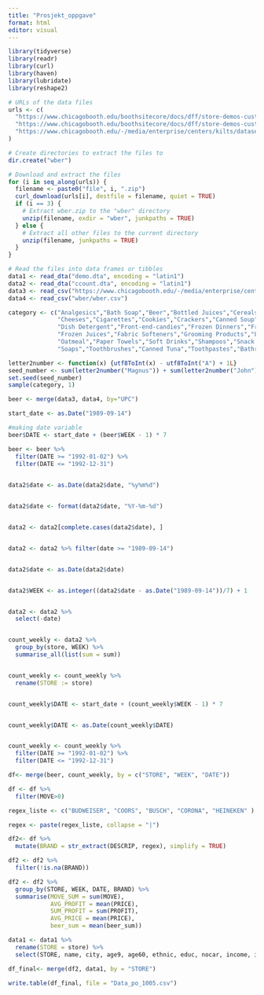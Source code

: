 ---
title: "Prosjekt_oppgave"
format: html
editor: visual
---

```{r}
library(tidyverse)
library(readr)
library(curl)
library(haven)
library(lubridate)
library(reshape2)
```

```{r, options(timeout = 300)}
# URLs of the data files
urls <- c(
  "https://www.chicagobooth.edu/boothsitecore/docs/dff/store-demos-customer-count/demo_stata.zip",
  "https://www.chicagobooth.edu/boothsitecore/docs/dff/store-demos-customer-count/ccount_stata.zip",
  "https://www.chicagobooth.edu/-/media/enterprise/centers/kilts/datasets/dominicks-dataset/movement_csv-files/wber.zip?la=en&hash=ABA2A1C91F8AE5685AC7DF0281850C326B41123A"
)

# Create directories to extract the files to
dir.create("wber")

# Download and extract the files
for (i in seq_along(urls)) {
  filename <- paste0("file", i, ".zip")
  curl_download(urls[i], destfile = filename, quiet = TRUE)
  if (i == 3) {
    # Extract wber.zip to the "wber" directory
    unzip(filename, exdir = "wber", junkpaths = TRUE)
  } else {
    # Extract all other files to the current directory
    unzip(filename, junkpaths = TRUE)
  }
}

# Read the files into data frames or tibbles
data1 <- read_dta("demo.dta", encoding = "latin1")
data2 <- read_dta("ccount.dta", encoding = "latin1")
data3 <- read_csv("https://www.chicagobooth.edu/-/media/enterprise/centers/kilts/datasets/dominicks-dataset/upc_csv-files/upcber.zip?la=en&hash=2C153A04FF54A34A1FE84D1A3B8B24D215B8370D")
data4 <- read_csv("wber/wber.csv")

```

```{r}
category <- c("Analgesics","Bath Soap","Beer","Bottled Juices","Cereals",
              "Cheeses","Cigarettes","Cookies","Crackers","Canned Soup",
              "Dish Detergent","Front-end-candies","Frozen Dinners","Frozen Entrees",
              "Frozen Juices","Fabric Softeners","Grooming Products","Laundry Detergents",
              "Oatmeal","Paper Towels","Soft Drinks","Shampoos","Snack Crackers",
              "Soaps","Toothbrushes","Canned Tuna","Toothpastes","Bathroom Tissues")

letter2number <- function(x) {utf8ToInt(x) - utf8ToInt("A") + 1L}
seed_number <- sum(letter2number("Magnus")) + sum(letter2number("John")) + sum(letter2number("Harald"))
set.seed(seed_number)
sample(category, 1)
```

```{r}
beer <- merge(data3, data4, by="UPC")

start_date <- as.Date("1989-09-14")

#making date variable
beer$DATE <- start_date + (beer$WEEK - 1) * 7

beer <- beer %>% 
  filter(DATE >= "1992-01-02") %>% 
  filter(DATE <= "1992-12-31")
 
```

```{r}

data2$date <- as.Date(data2$date, "%y%m%d")


data2$date <- format(data2$date, "%Y-%m-%d")


data2 <- data2[complete.cases(data2$date), ]


data2 <- data2 %>% filter(date >= "1989-09-14")


data2$date <- as.Date(data2$date)


data2$WEEK <- as.integer((data2$date - as.Date("1989-09-14"))/7) + 1


data2 <- data2 %>%
  select(-date)


count_weekly <- data2 %>%
  group_by(store, WEEK) %>%
  summarise_all(list(sum = sum))


count_weekly <- count_weekly %>% 
  rename(STORE := store)


count_weekly$DATE <- start_date + (count_weekly$WEEK - 1) * 7


count_weekly$DATE <- as.Date(count_weekly$DATE)


count_weekly <- count_weekly %>% 
  filter(DATE >= "1992-01-02") %>% 
  filter(DATE <= "1992-12-31")

df<- merge(beer, count_weekly, by = c("STORE", "WEEK", "DATE"))

df <- df %>% 
  filter(MOVE>0)
```

```{r}

regex_liste <- c("BUDWEISER", "COORS", "BUSCH", "CORONA", "HEINEKEN" )

regex <- paste(regex_liste, collapse = "|")

df2<- df %>%
  mutate(BRAND = str_extract(DESCRIP, regex), simplify = TRUE)

df2 <- df2 %>%
  filter(!is.na(BRAND))

df2 <- df2 %>%
  group_by(STORE, WEEK, DATE, BRAND) %>%
  summarise(MOVE_SUM = sum(MOVE),
            AVG_PROFIT = mean(PRICE),
            SUM_PROFIT = sum(PROFIT),
            AVG_PRICE = mean(PRICE),
            beer_sum = mean(beer_sum))

```

```{r}
data1 <- data1 %>% 
  rename(STORE = store) %>% 
  select(STORE, name, city, age9, age60, ethnic, educ, nocar, income, incsigma, hsizeavg, hsize1, hsize2, hsize34, hsize567, hh3plus, hh4plus, hhsingle, hhlarge, workwom, sinhouse, density, hval150, hval200, hvalmean, single, retired, unemp, wrkch5, wrkch17, nwrkch5, nwrkch17, wrkch, nwrkch, wrkwch, wrkwnch, telephn, mortgage, nwhite, poverty, shpcons, shphurr, shpavid, shpkstr, shpunft, shpbird, shpindx, shpindx, lat, long)

df_final<- merge(df2, data1, by = "STORE")
```

```{r}
write.table(df_final, file = "Data_po_1005.csv")
```
